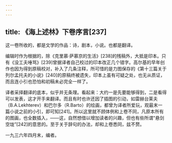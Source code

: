 ```yaml
---
---
---
```

title: 《海上述林》下卷序言[237]
---




这一卷所收的，都是文学的作品：诗，剧本，小说。也都是翻译。

编辑时作为根据的，除《克里慕·萨慕京的生活》[238]的残稿外，大抵是印本。只有《没工夫唾骂》[239]曾据译者自己校过的印本改正几个错字。高尔基的早年创作也因为得到原稿校对，补入了几条注释，所可惜的是力图保存的《第十三篇关于列尔孟托夫的小说》[240]的原稿终被遗失，印本上虽有可疑之处，也无从质证，而且连小引也恐怕和初稿未必完全一样了。

译者采择翻译的底本，似乎并无条理。看起来：大约一是先要能够得到，二是看得可以发表，这才开手来翻译。而且有时也许还因了插图的引动，如雷赫台莱夫（B.A.Lekhterev）和巴尔多（R.Barto）的绘画，都曾为译者所爱玩，观最末一篇小说之前的小引，即可知[241]。所以这里就不顾体例和上卷不同，凡原本所有的图画，也全数插入，——这，自然想借以增加读者的兴趣，但也有些所谓“悬剑空垅”[242]的意思的。至于关于辞句的办法，却和上卷悉同，兹不赘。

一九三六年四月末，编者。